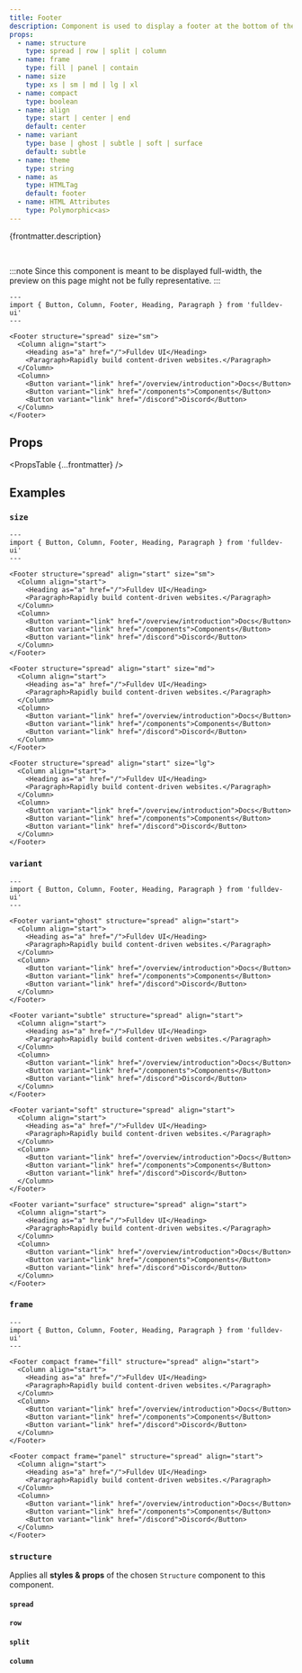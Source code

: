 ```yaml
---
title: Footer
description: Component is used to display a footer at the bottom of the page.
props:
  - name: structure
    type: spread | row | split | column
  - name: frame
    type: fill | panel | contain
  - name: size
    type: xs | sm | md | lg | xl
  - name: compact
    type: boolean
  - name: align
    type: start | center | end
    default: center
  - name: variant
    type: base | ghost | subtle | soft | surface
    default: subtle
  - name: theme
    type: string
  - name: as
    type: HTMLTag
    default: footer
  - name: HTML Attributes
    type: Polymorphic<as>
---
```




{frontmatter.description}

<br />

:::note
Since this component is meant to be displayed full-width, the preview on this page might not be fully representative.
:::

```astro live
---
import { Button, Column, Footer, Heading, Paragraph } from 'fulldev-ui'
---

<Footer structure="spread" size="sm">
  <Column align="start">
    <Heading as="a" href="/">Fulldev UI</Heading>
    <Paragraph>Rapidly build content-driven websites.</Paragraph>
  </Column>
  <Column>
    <Button variant="link" href="/overview/introduction">Docs</Button>
    <Button variant="link" href="/components">Components</Button>
    <Button variant="link" href="/discord">Discord</Button>
  </Column>
</Footer>
```

## Props

<PropsTable {...frontmatter} />

## Examples

### `size`

<SizeProp />

```astro live
---
import { Button, Column, Footer, Heading, Paragraph } from 'fulldev-ui'
---

<Footer structure="spread" align="start" size="sm">
  <Column align="start">
    <Heading as="a" href="/">Fulldev UI</Heading>
    <Paragraph>Rapidly build content-driven websites.</Paragraph>
  </Column>
  <Column>
    <Button variant="link" href="/overview/introduction">Docs</Button>
    <Button variant="link" href="/components">Components</Button>
    <Button variant="link" href="/discord">Discord</Button>
  </Column>
</Footer>

<Footer structure="spread" align="start" size="md">
  <Column align="start">
    <Heading as="a" href="/">Fulldev UI</Heading>
    <Paragraph>Rapidly build content-driven websites.</Paragraph>
  </Column>
  <Column>
    <Button variant="link" href="/overview/introduction">Docs</Button>
    <Button variant="link" href="/components">Components</Button>
    <Button variant="link" href="/discord">Discord</Button>
  </Column>
</Footer>

<Footer structure="spread" align="start" size="lg">
  <Column align="start">
    <Heading as="a" href="/">Fulldev UI</Heading>
    <Paragraph>Rapidly build content-driven websites.</Paragraph>
  </Column>
  <Column>
    <Button variant="link" href="/overview/introduction">Docs</Button>
    <Button variant="link" href="/components">Components</Button>
    <Button variant="link" href="/discord">Discord</Button>
  </Column>
</Footer>
```

### `variant`

<VariantProp />

```astro live
---
import { Button, Column, Footer, Heading, Paragraph } from 'fulldev-ui'
---

<Footer variant="ghost" structure="spread" align="start">
  <Column align="start">
    <Heading as="a" href="/">Fulldev UI</Heading>
    <Paragraph>Rapidly build content-driven websites.</Paragraph>
  </Column>
  <Column>
    <Button variant="link" href="/overview/introduction">Docs</Button>
    <Button variant="link" href="/components">Components</Button>
    <Button variant="link" href="/discord">Discord</Button>
  </Column>
</Footer>

<Footer variant="subtle" structure="spread" align="start">
  <Column align="start">
    <Heading as="a" href="/">Fulldev UI</Heading>
    <Paragraph>Rapidly build content-driven websites.</Paragraph>
  </Column>
  <Column>
    <Button variant="link" href="/overview/introduction">Docs</Button>
    <Button variant="link" href="/components">Components</Button>
    <Button variant="link" href="/discord">Discord</Button>
  </Column>
</Footer>

<Footer variant="soft" structure="spread" align="start">
  <Column align="start">
    <Heading as="a" href="/">Fulldev UI</Heading>
    <Paragraph>Rapidly build content-driven websites.</Paragraph>
  </Column>
  <Column>
    <Button variant="link" href="/overview/introduction">Docs</Button>
    <Button variant="link" href="/components">Components</Button>
    <Button variant="link" href="/discord">Discord</Button>
  </Column>
</Footer>

<Footer variant="surface" structure="spread" align="start">
  <Column align="start">
    <Heading as="a" href="/">Fulldev UI</Heading>
    <Paragraph>Rapidly build content-driven websites.</Paragraph>
  </Column>
  <Column>
    <Button variant="link" href="/overview/introduction">Docs</Button>
    <Button variant="link" href="/components">Components</Button>
    <Button variant="link" href="/discord">Discord</Button>
  </Column>
</Footer>
```

### `frame`

```astro live
---
import { Button, Column, Footer, Heading, Paragraph } from 'fulldev-ui'
---

<Footer compact frame="fill" structure="spread" align="start">
  <Column align="start">
    <Heading as="a" href="/">Fulldev UI</Heading>
    <Paragraph>Rapidly build content-driven websites.</Paragraph>
  </Column>
  <Column>
    <Button variant="link" href="/overview/introduction">Docs</Button>
    <Button variant="link" href="/components">Components</Button>
    <Button variant="link" href="/discord">Discord</Button>
  </Column>
</Footer>

<Footer compact frame="panel" structure="spread" align="start">
  <Column align="start">
    <Heading as="a" href="/">Fulldev UI</Heading>
    <Paragraph>Rapidly build content-driven websites.</Paragraph>
  </Column>
  <Column>
    <Button variant="link" href="/overview/introduction">Docs</Button>
    <Button variant="link" href="/components">Components</Button>
    <Button variant="link" href="/discord">Discord</Button>
  </Column>
</Footer>
```

### `structure`

Applies all **styles & props** of the chosen `Structure` component to this component.

#### `spread`

<SpreadProp />

#### `row`

<RowProp />

#### `split`

<SplitProp />

#### `column`

<ColumnProp />
